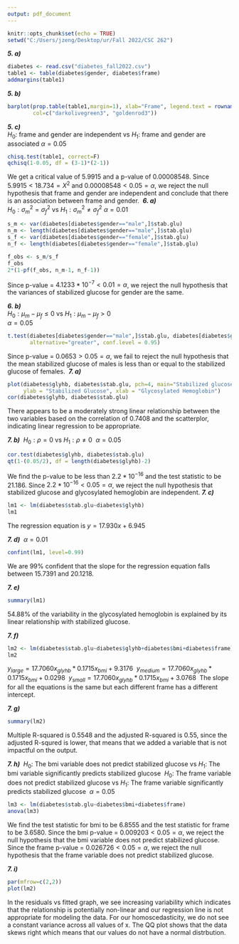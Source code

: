 ---
output: pdf_document
---
```{r setup, include=FALSE}
knitr::opts_chunk$set(echo = TRUE)
setwd("C:/Users/jzeng/Desktop/ur/Fall 2022/CSC 262")
```
***5. a)***\
``` {r frame_gender 1}
diabetes <- read.csv("diabetes_fall2022.csv")
table1 <- table(diabetes$gender, diabetes$frame)
addmargins(table1)
```
***5. b)***\
```{r frame_gender 2}
barplot(prop.table(table1,margin=1), xlab="Frame", legend.text = rownames(table1), 
        col=c("darkolivegreen3", "goldenrod3")) 
```
***5. c)***\
$H_0:$ frame and gender are independent vs $H_1:$ frame and gender are associated
$\alpha = 0.05$
```{r frame_gender 3}
chisq.test(table1, correct=F)
qchisq(1-0.05, df = (3-1)*(2-1))
```
We get a critical value of 5.9915 and a p-value of 0.00008548. Since $5.9915 < 18.734 = X^2$ and $0.00008548 < 0.05 = \alpha$, we reject the null hypothesis that frame and gender are independent and conclude that there is an association between frame and gender.\ 
***6. a)***\
$H_0:\sigma_m^2 = \sigma_f^2$ vs $H_1:\sigma_m^2 \ne \sigma_f^2$
$\alpha = 0.01$
```{r stab.glu_gender 1}
s_m <- var(diabetes[diabetes$gender=="male",]$stab.glu)
n_m <- length(diabetes[diabetes$gender=="male",]$stab.glu)
s_f <- var(diabetes[diabetes$gender=="female",]$stab.glu)
n_f <- length(diabetes[diabetes$gender=="female",]$stab.glu)

f_obs <- s_m/s_f
f_obs
2*(1-pf(f_obs, n_m-1, n_f-1))
```
Since p-value = $4.1233*10^{-7} < 0.01 = \alpha$, we reject the null hypothesis that the variances of stabilized glucose for gender are the same.\

***6. b)***\
$H_0:\mu_m - \mu_f \le 0$ vs $H_1:\mu_m - \mu_f > 0$\
$\alpha = 0.05$
```{r stab.glu_gender 2}
t.test(diabetes[diabetes$gender=="male",]$stab.glu, diabetes[diabetes$gender=="female",]$stab.glu, 
       alternative="greater", conf.level = 0.95)
```
Since p-value = $0.0653 > 0.05 = \alpha$, we fail to reject the null hypothesis that the mean stabilized glucose of males is less than or equal to the stabilized glucose of females.\ 
***7. a)***\ 
```{r stab.glu 1}
plot(diabetes$glyhb, diabetes$stab.glu, pch=4, main="Stabilized glucose over glycosylated hemoglobin", 
     ylab = "Stabilized Glucose", xlab = "Glycosylated Hemoglobin")
cor(diabetes$glyhb, diabetes$stab.glu)
```
There appears to be a moderately strong linear relationship between the two variables based on the correlation of  0.7408 and the scatterplor, indicating linear regression to be appropriate.

***7. b)***\ 
$H_0: \rho = 0$ vs $H_1: \rho \ne 0$\ 
$\alpha = 0.05$\ 
```{r stab.glu 2}
cor.test(diabetes$glyhb, diabetes$stab.glu)
qt(1-(0.05/2), df = length(diabetes$glyhb)-2)
```
We find the p-value to be less than $2.2*10^{-16}$ and the test statistic to be 21.186. Since $2.2*10^{-16} < 0.05 = \alpha$, we reject the null hypothesis that stabilized glucose and glycosylated hemoglobin are independent.
***7. c)***\ 
```{r stab.glu 3}
lm1 <- lm(diabetes$stab.glu~diabetes$glyhb)
lm1
```
The regression equation is $y = 17.930x + 6.945$\ 

***7. d)***\ 
$\alpha = 0.01$
```{r stab.glu 4}
confint(lm1, level=0.99)
```
We are 99% confident that the slope for the regression equation falls between 15.7391 and 20.1218.

***7. e)***\
```{r stab.glu 5}
summary(lm1)
```
54.88% of the variability in the glycosylated hemoglobin is explained by its linear relationship with stabilized glucose.

***7. f)***\ 
```{r stab.glu 6}
lm2 <- lm(diabetes$stab.glu~diabetes$glyhb+diabetes$bmi+diabetes$frame)
lm2
```
$y_{large} = 17.7060x_{glyhb} * 0.1715x_{bmi} + 9.3176$\ 
$y_{medium} = 17.7060x_{glyhb} * 0.1715x_{bmi} + 0.0298$\ 
$y_{small} = 17.7060x_{glyhb} * 0.1715x_{bmi} + 3.0768$\ 
The slope for all the equations is the same but each different frame has a different intercept.

***7. g)***\ 
```{r stab.glu 7}
summary(lm2)
```
Multiple R-squared is 0.5548 and the adjusted R-squared is 0.55, since the adjusted R-squred is lower, that means that we added a variable that is not impactful on the output.\ 

***7. h)***\ 
$H_0:$ The bmi variable does not predict stabilized glucose vs $H_1:$ The bmi variable significantly predicts stabilized glucose\ 
$H_0:$ The frame variable does not predict stabilized glucose vs $H_1:$ The frame variable significantly predicts stabilized glucose\ 
$\alpha = 0.05$\ 
```{r stab.glu 8}
lm3 <- lm(diabetes$stab.glu~diabetes$bmi+diabetes$frame)
anova(lm3)
```
We find the test statistic for bmi to be 6.8555 and the test statistic for frame to be 3.6580. Since the bmi p-value = $0.009203 < 0.05 = \alpha$, we reject the null hypothesis that the bmi variable does not predict stabilized glucose. Since the frame p-value  = $0.026726 < 0.05 = \alpha$, we reject the null hypothesis that the frame variable does not predict stabilized glucose.\ 

***7. i)***\ 
```{r stab.glu 9}
par(mfrow=c(2,2))
plot(lm2)
```
In the residuals vs fitted graph, we see increasing variability which indicates that the relationship is potentially non-linear and our regression line is not appropriate for modeling the data. For our homoscedasticity, we do not see a constant variance across all values of x. The QQ plot shows that the data skews right which means that our values do not have a normal distrbution.